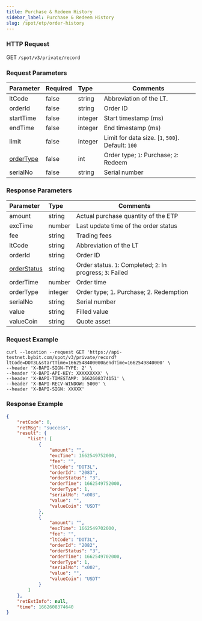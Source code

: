 ```yaml
---
title: Purchase & Redeem History
sidebar_label: Purchase & Redeem History
slug: /spot/etp/order-history
---
```



### HTTP Request
GET <code>/spot/v3/private/record</code>

### Request Parameters
| Parameter | Required | Type | Comments|
|:----- |:-------|:-----|------ |
|ltCode|false|string|Abbreviation of the LT.|
|orderId|false|string|Order ID|
|startTime|false|integer |Start timestamp (ms) |
|endTime|false|integer|End timestamp (ms) |
|limit|false|integer|Limit for data size. [`1`, `500`]. Default: `100` |
|[orderType](../enum#ordertype)|false|int|Order type; `1`: Purchase; `2`: Redeem|
|serialNo|false|string|Serial number|

### Response Parameters
| Parameter | Type | Comments|
|:----- |:-----|----- |
|amount|string|Actual purchase quantity of the ETP|
|excTime|number |Last update time of the order status|
|fee|string|Trading fees|
|ltCode|string|Abbreviation of the LT|
|orderId|string|Order ID|
|[orderStatus](../enum#ltorderstatus) |string|Order status. `1`: Completed; `2`: In progress; `3`: Failed|
|orderTime |number |Order time|
|orderType |integer |Order type; 1. Purchase; 2. Redemption|
|serialNo|string|Serial number|
|value|string|Filled value|
|valueCoin|string|Quote asset|

### Request Example

```http
curl --location --request GET 'https://api-testnet.bybit.com/spot/v3/private/record?ltCode=DOT3L&startTime=1662548400000&endTime=1662549840000' \
--header 'X-BAPI-SIGN-TYPE: 2' \
--header 'X-BAPI-API-KEY: XXXXXXXXX' \
--header 'X-BAPI-TIMESTAMP: 1662608374151' \
--header 'X-BAPI-RECV-WINDOW: 5000' \
--header 'X-BAPI-SIGN: XXXXX'
```

### Response Example

```json
{
    "retCode": 0,
    "retMsg": "success",
    "result": {
        "list": [
            {
                "amount": "",
                "excTime": 1662549752000,
                "fee": "",
                "ltCode": "DOT3L",
                "orderId": "2083",
                "orderStatus": "3",
                "orderTime": 1662549752000,
                "orderType": 1,
                "serialNo": "x003",
                "value": "",
                "valueCoin": "USDT"
            },
            {
                "amount": "",
                "excTime": 1662549702000,
                "fee": "",
                "ltCode": "DOT3L",
                "orderId": "2082",
                "orderStatus": "3",
                "orderTime": 1662549702000,
                "orderType": 1,
                "serialNo": "x002",
                "value": "",
                "valueCoin": "USDT"
            }
        ]
    },
    "retExtInfo": null,
    "time": 1662608374640
}
```

